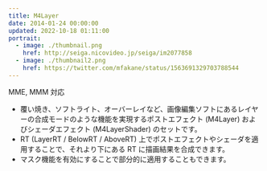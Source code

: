 ```yaml
---
title: M4Layer
date: 2014-01-24 00:00:00
updated: 2022-10-18 01:11:00
portrait:
  - image: ./thumbnail.png
    href: http://seiga.nicovideo.jp/seiga/im2077858
  - image: ./thumbnail2.png
    href: https://twitter.com/mfakane/status/1563691329703788544
---
```



<DownloadLink path="mme-effects/M4Layer/" />
<FaInline type="fas" icon="check" /> MME, MMM 対応

- 覆い焼き、ソフトライト、オーバーレイなど、画像編集ソフトにあるレイヤーの合成モードのような機能を実現するポストエフェクト (M4Layer) およびシェーダエフェクト (M4LayerShader) のセットです。
- RT (LayerRT / BelowRT / AboveRT) 上でポストエフェクトやシェーダを適用することで、それより下にある RT に描画結果を合成できます。
- マスク機能を有効にすることで部分的に適用することもできます。
